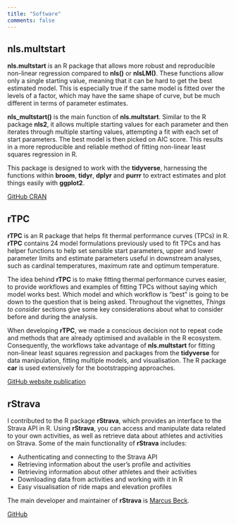 ```yaml
---
title: "Software"
comments: false
---
```


## nls.multstart

**nls.multstart** is an R package that allows more robust and reproducible non-linear regression compared to **nls()** or **nlsLM()**. These functions allow only a single starting value, meaning that it can be hard to get the best estimated model. This is especially true if the same model is fitted over the levels of a factor, which may have the same shape of curve, but be much different in terms of parameter estimates.

**nls_multstart()** is the main function of **nls.multstart**. Similar to the R package **nls2**, it allows multiple starting values for each parameter and then iterates through multiple starting values, attempting a fit with each set of start parameters. The best model is then picked on AIC score. This results in a more reproducible and reliable method of fitting non-linear least squares regression in R.

This package is designed to work with the **tidyverse**, harnessing the functions within **broom**, **tidyr**, **dplyr** and **purrr** to extract estimates and plot things easily with **ggplot2**. 

<a href="https://github.com/padpadpadpad/nls.multstart" class="btn btn-light" target="_blank" rel="noopener noreferrer">
      <i class="bi bi-github"></i> GitHub
    </a> <a href="https://cran.r-project.org/web/packages/nls.multstart/index.html" class="btn btn-light" target="_blank" rel="noopener noreferrer">
      <i class="bi bi-r-circle"></i> CRAN
    </a>

## rTPC

**rTPC** is an R package that helps fit thermal performance curves (TPCs) in R. **rTPC** contains 24 model formulations previously used to fit TPCs and has helper functions to help set sensible start parameters, upper and lower parameter limits and estimate parameters useful in downstream analyses, such as cardinal temperatures, maximum rate and optimum temperature.

The idea behind **rTPC** is to make fitting thermal performance curves easier, to provide workflows and examples of fitting TPCs without saying which model works best. Which model and which workflow is “best” is going to be down to the question that is being asked. Throughout the vignettes, *Things to consider* sections give some key considerations about what to consider before and during the analysis.

When developing **rTPC**, we made a conscious decision not to repeat code and methods that are already optimised and available in the R ecosystem. Consequently, the workflows take advantage of **nls.multstart** for fitting non-linear least squares regression and packages from the **tidyverse** for data manipulation, fitting multiple models, and visualisation. The R package **car** is used extensively for the bootstrapping approaches.

<a href="https://github.com/padpadpadpad/rTPC" class="btn btn-light" target="_blank" rel="noopener noreferrer">
      <i class="bi bi-github"></i> GitHub
    </a> <a href="https://padpadpadpad.github.io/rTPC/index.html" class="btn btn-light" target="_blank" rel="noopener noreferrer">
      <i class="bi bi-globe"></i> website
    </a> <a href="https://doi.org/10.1111/2041-210X.13585" class="btn btn-light" target="_blank" rel="noopener noreferrer">
      <i class="bi bi-file-earmark-text"></i> publication
    </a>
    
## rStrava

I contributed to the R package **rStrava**, which provides an interface to the Strava API in R. Using **rStrava**, you can access and manipulate data related to your own activities, as well as retrieve data about athletes and activities on Strava. Some of the main functionality of **rStrava** includes:

- Authenticating and connecting to the Strava API
- Retrieving information about the user's profile and activities
- Retrieving information about other athletes and their activities
- Downloading data from activities and working with it in R
- Easy visualisation of ride maps and elevation profiles

The main developer and maintainer of **rStrava** is [Marcus Beck](https://beckmw.wordpress.com/).

<a href="https://github.com/fawda123/rStrava" class="btn btn-light" target="_blank" rel="noopener noreferrer">
      <i class="bi bi-github"></i> GitHub
    </a>
    
